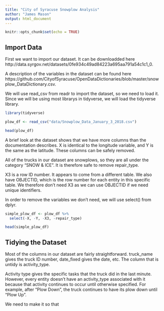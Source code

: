 ```yaml
---
title: "City of Syracuse Snowplow Analysis"
author: "James Mason"
output: html_document
---
```


```r
knitr::opts_chunk$set(echo = TRUE)
```

## Import Data

First we want to import our dataset. It can be downloadded here http://data.syrgov.net/datasets/0fe934c49ad84223a695aa791a54c1c1_0.

A description of the variables in the dataset can be found here https://github.com/CityofSyracuse/OpenDataDictionaries/blob/master/snowplow_DataDictionary.csv.

We will use read_csv from readr to import the dataset, so we need to load it. Since we will be using most librarys in tidyverse, we will load the tidyverse library.

```r
library(tidyverse)
```

```r
plow_df <- read_csv("data/Snowplow_Data_January_3_2018.csv")

head(plow_df)
```

A brief look at the dataset shows that we have more columns than the documentation describes. X is identical to the longitude variable, and Y is the same as the latitude. These columns can be safely removed.

All of the trucks in our dataset are snowplows, so they are all under the category "SNOW & ICE". It is therefore safe to remove repair_type.

X3 is a row ID number. It appears to come from a different table. We also have OBJECTID, which is the row number for each entity in this specific table. We therefore don't need X3 as we can use OBJECTID if we need unique identifiers.

In order to remove the variables we don't need, we will use select() from dplyr. 

```r
simple_plow_df <- plow_df %>%
  select(-X, -Y, -X3, -repair_type)

head(simple_plow_df)
```

## Tidying the Dataset

Most of the columns in our dataset are fairly straightforward. truck_name gives the truck ID number, date_fixed gives the date, etc. The column that is untidy is activity_type. 

Activity type gives the specific tasks that the truck did in the last minute. However, every entity doesn't have an activity_type associated with it because that activity continues to occur until otherwise specified. For example, after "Plow Down", the truck continues to have its plow down until "Plow Up".

We need to make it so that  



